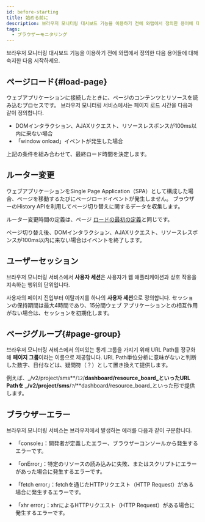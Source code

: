 ```yaml
---
id: before-starting
title: 始める前に
description: 브라우저 모니터링 대시보드 기능을 이용하기 전에 와탭에서 정의한 용어에 대해 숙지한 다음 시작하세요.
tags:
  - ブラウザーモニタリング
---
```


브라우저 모니터링 대시보드 기능을 이용하기 전에 와탭에서 정의한 다음 용어들에 대해 숙지한 다음 시작하세요.

## ページロード{#load-page}

ウェブアプリケーションに接続したときに、ページのコンテンツとリソースを読み込むプロセスです。 브라우저 모니터링 서비스에서는 페이지 로드 시간을 다음과 같이 정의합니다.

-   DOMインタラクション、AJAXリクエスト、リソースレスポンスが100ms以内に来ない場合
-   「window onload」イベントが発生した場合

上記の条件を組み合わせて、最終ロード時間を決定します。

## ルーター変更

ウェブアプリケーションをSingle Page Application（SPA）として構成した場合、ページを移動するたびにページロードイベントが発生しません。 ブラウザーのHistory APIを利用してページ切り替えに関するデータを収集します。 

ルーター変更時間の定義は、ページ [ロードの最初の定義](#load-page)と同じです。

ページ切り替え後、DOMインタラクション、AJAXリクエスト、リソースレスポンスが100ms以内に来ない場合はイベントを終了します。

## ユーザーセッション

브라우저 모니터링 서비스에서 **사용자 세션**은 사용자가 웹 애플리케이션과 상호 작용을 지속하는 행위의 단위입니다.

사용자의 페이지 진입부터 이탈까지를 하나의 **사용자 세션**으로 정의합니다. セッションの保持期間は最大4時間であり、15分間ウェブ アプリケーションとの相互作用がない場合は、セッションを初期化します。

## ページグループ{#page-group}

브라우저 모니터링 서비스에서 의미있는 통계 그룹을 가지기 위해 URL Path를 정규화해 **페이지 그룹**이라는 이름으로 제공합니다. URL Path単位分析に意味がないと判断した数字、日付などは、疑問符（？）として置き換えて提供します。

例えば、_/v2/project/sms**/`12`/**dashboard/resource_board_といったURL Pathを _/v2/project/sms**/`?`/**dashboard/resource_board_といった形で提供します。

## ブラウザーエラー

브라우저 모니터링 서비스는 브라우저에서 발생하는 에러를 다음과 같이 구분합니다.

-   「console」：開発者が定義したエラー、ブラウザーコンソールから発生するエラーです。

-   「onError」：特定のリソースの読み込みに失敗、またはスクリプトにエラーがあった場合に発生するエラーです。

-   「fetch error」：fetchを通じたHTTPリクエスト（HTTP Request）がある場合に発生するエラーです。

-   「xhr error」：xhrによるHTTPリクエスト（HTTP Request）がある場合に発生するエラーです。
